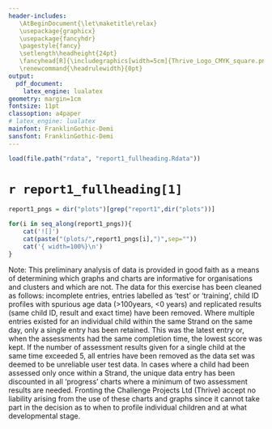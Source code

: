 ```yaml
---
header-includes: 
   \AtBeginDocument{\let\maketitle\relax}
   \usepackage{graphicx}
   \usepackage{fancyhdr}
   \pagestyle{fancy}
   \setlength\headheight{24pt}
   \fancyhead[R]{\includegraphics[width=5cm]{Thrive_Logo_CMYK_square.png}}
   \renewcommand{\headrulewidth}{0pt}
output:
  pdf_document:
    latex_engine: lualatex
geometry: margin=1cm
fontsize: 11pt
classoption: a4paper
# latex_engine: lualatex
mainfont: FranklinGothic-Demi
sansfont: FranklinGothic-Demi
---
```


```r
load(file.path("rdata", "report1_fullheading.Rdata"))
```


# `r report1_fullheading[1]`\

```r
report1_pngs = dir("plots")[grep("report1",dir("plots"))]
```

```r
for(i in seq_along(report1_pngs)){
    cat('![]')
    cat(paste("(plots/",report1_pngs[i],")",sep=""))
    cat('{ width=100%}\n')
}
```


Note: This preliminary analysis of data is provided in good faith as a means of determining which graphs and charts are informative for organisations and clusters and which are not. The data for this exercise has been cleaned as follows: incomplete entries, entries labelled as 'test' or 'training', child ID profiles with spurious age data (>100years, <0 years) and replicated results (same child ID, result and exact time) have been removed. Where multiple entries existed for an individual child within the same Strand on the same day, only a single entry has been retained. This was the latest entry or, when the assessments had the same completion time, the lowest score was kept. If the number of assessment results given for a single child at the same time exceeded 5, all entries have been removed as the data set was deemed to be unreliable user test data. In cases where a child had been assessed only once within a Strand, the unique data entry has been discounted in all 'progress' charts where a minimum of two assessment results are needed. Fronting the Challenge Projects Ltd (Thrive) accept no liability arising from the use of these charts and graphs since it cannot take part in the decision as to when to profile individual children and at what developmental stage.
